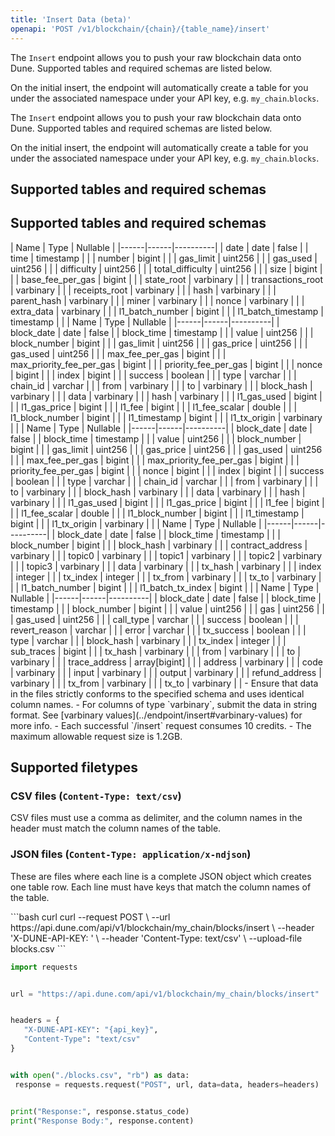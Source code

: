 ```yaml
---
title: 'Insert Data (beta)'
openapi: 'POST /v1/blockchain/{chain}/{table_name}/insert'
---
```


The `Insert` endpoint allows you to push your raw blockchain data onto Dune. Supported tables and required schemas are listed below. 

On the initial insert, the endpoint will automatically create a table for you under the associated namespace under your API key, e.g. `my_chain`.`blocks`.

The `Insert` endpoint allows you to push your raw blockchain data onto Dune. Supported tables and required schemas are listed below. 

On the initial insert, the endpoint will automatically create a table for you under the associated namespace under your API key, e.g. `my_chain`.`blocks`.


## Supported tables and required schemas 
## Supported tables and required schemas 

<AccordionGroup>
  <Accordion title="blocks">
  <Accordion title="blocks">
    | Name | Type | Nullable |
    |------|------|----------|
    | date | date | false |
    | time | timestamp | |
    | number | bigint | |
    | gas_limit | uint256 | |
    | gas_used | uint256 | |
    | difficulty | uint256 | |
    | total_difficulty | uint256 | |
    | size | bigint | |
    | base_fee_per_gas | bigint | |
    | state_root | varbinary | |
    | transactions_root | varbinary | |
    | receipts_root | varbinary | |
    | hash | varbinary | |
    | parent_hash | varbinary | |
    | miner | varbinary | |
    | nonce | varbinary | |
    | extra_data | varbinary | |
    | l1_batch_number | bigint | |
    | l1_batch_timestamp | timestamp | |
  </Accordion>
  <Accordion title="transactions">
    | Name | Type | Nullable |
    |------|------|----------|
    | block_date | date | false |
    | block_time | timestamp | |
    | value | uint256 | |
    | block_number | bigint | |
    | gas_limit | uint256 | |
    | gas_price | uint256 | |
    | gas_used | uint256 | |
    | max_fee_per_gas | bigint | |
    | max_priority_fee_per_gas | bigint | |
    | priority_fee_per_gas | bigint | |
    | nonce | bigint | |
    | index | bigint | |
    | success | boolean | |
    | type | varchar | |
    | chain_id | varchar | |
    | from | varbinary | |
    | to | varbinary | |
    | block_hash | varbinary | |
    | data | varbinary | |
    | hash | varbinary | |
    | l1_gas_used | bigint | |
    | l1_gas_price | bigint | |
    | l1_fee | bigint | |
    | l1_fee_scalar | double | |
    | l1_block_number | bigint | |
    | l1_timestamp | bigint | |
    | l1_tx_origin | varbinary | |
  </Accordion>
  <Accordion title="logs">
  <Accordion title="transactions">
    | Name | Type | Nullable |
    |------|------|----------|
    | block_date | date | false |
    | block_time | timestamp | |
    | value | uint256 | |
    | block_number | bigint | |
    | gas_limit | uint256 | |
    | gas_price | uint256 | |
    | gas_used | uint256 | |
    | max_fee_per_gas | bigint | |
    | max_priority_fee_per_gas | bigint | |
    | priority_fee_per_gas | bigint | |
    | nonce | bigint | |
    | index | bigint | |
    | success | boolean | |
    | type | varchar | |
    | chain_id | varchar | |
    | from | varbinary | |
    | to | varbinary | |
    | block_hash | varbinary | |
    | data | varbinary | |
    | hash | varbinary | |
    | l1_gas_used | bigint | |
    | l1_gas_price | bigint | |
    | l1_fee | bigint | |
    | l1_fee_scalar | double | |
    | l1_block_number | bigint | |
    | l1_timestamp | bigint | |
    | l1_tx_origin | varbinary | |
  </Accordion>
  <Accordion title="logs">
    | Name | Type | Nullable |
    |------|------|----------|
    | block_date | date | false |
    | block_time | timestamp | |
    | block_number | bigint | |
    | block_hash | varbinary | |
    | contract_address | varbinary | |
    | topic0 | varbinary | |
    | topic1 | varbinary | |
    | topic2 | varbinary | |
    | topic3 | varbinary | |
    | data | varbinary | |
    | tx_hash | varbinary | |
    | index | integer | |
    | tx_index | integer | |
    | tx_from | varbinary | |
    | tx_to | varbinary | |
    | l1_batch_number | bigint | |
    | l1_batch_tx_index | bigint | |
  </Accordion>
  <Accordion title="traces">
  <Accordion title="traces">
    | Name | Type | Nullable |
    |------|------|----------|
    | block_date | date | false |
    | block_time | timestamp | |
    | block_number | bigint | |
    | value | uint256 | |
    | gas | uint256 | |
    | gas_used | uint256 | |
    | call_type | varchar | |
    | success | boolean | |
    | revert_reason | varchar | |
    | error | varchar | |
    | tx_success | boolean | |
    | type | varchar | |
    | block_hash | varbinary | |
    | tx_index | integer | |
    | sub_traces | bigint | |
    | tx_hash | varbinary | |
    | from | varbinary | |
    | to | varbinary | |
    | trace_address | array[bigint] | |
    | address | varbinary | |
    | code | varbinary | |
    | input | varbinary | |
    | output | varbinary | |
    | refund_address | varbinary | |
    | tx_from | varbinary | |
    | tx_to | varbinary | |
  </Accordion>
</AccordionGroup>

<Note>
- Ensure that data in the files strictly conforms to the specified schema and uses identical column names.
- For columns of type `varbinary`, submit the data in string format. See [varbinary values](../endpoint/insert#varbinary-values) for more info.
- Each successful `/insert` request consumes 10 credits.
- The maximum allowable request size is 1.2GB.
</Note>

## Supported filetypes
### CSV files (`Content-Type: text/csv`)
CSV files must use a comma as delimiter, and the column names in the header must match the column names of the table.

### JSON files (`Content-Type: application/x-ndjson`)
These are files where each line is a complete JSON object which creates one table row.
Each line must have keys that match the column names of the table.


<RequestExample>
```bash curl
curl --request POST \
  --url https://api.dune.com/api/v1/blockchain/my_chain/blocks/insert \
  --header 'X-DUNE-API-KEY: <x-dune-api-key>' \
  --header 'Content-Type: text/csv' \
  --upload-file blocks.csv
```


```python Python
import requests


url = "https://api.dune.com/api/v1/blockchain/my_chain/blocks/insert"


headers = {
   "X-DUNE-API-KEY": "{api_key}", 
   "Content-Type": "text/csv"
}


with open("./blocks.csv", "rb") as data:
 response = requests.request("POST", url, data=data, headers=headers)


print("Response:", response.status_code)
print("Response Body:", response.content)
```

</RequestExample>
